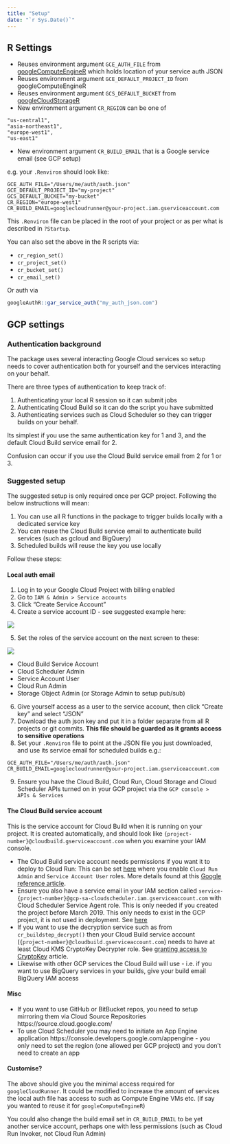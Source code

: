 ```yaml
---
title: "Setup"
date: "`r Sys.Date()`"
---
```


## R Settings

* Reuses environment argument `GCE_AUTH_FILE` from [googleComputeEngineR](https://cloudyr.github.io/googleComputeEngineR) which holds location of your service auth JSON
* Reuses environment argument `GCE_DEFAULT_PROJECT_ID` from googleComputeEngineR
* Reuses environment argument `GCS_DEFAULT_BUCKET` from [googleCloudStorageR](http://code.markedmondson.me/googleCloudStorageR/)
* New environment argument `CR_REGION` can be one of 

```
"us-central1",
"asia-northeast1",
"europe-west1",
"us-east1"
```
* New environment argument `CR_BUILD_EMAIL` that is a Google service email (see GCP setup)

e.g. your `.Renviron` should look like:

```
GCE_AUTH_FILE="/Users/me/auth/auth.json"
GCE_DEFAULT_PROJECT_ID="my-project"
GCS_DEFAULT_BUCKET="my-bucket"
CR_REGION="europe-west1"
CR_BUILD_EMAIL=googlecloudrunner@your-project.iam.gserviceaccount.com
```

This `.Renviron` file can be placed in the root of your project or as per what is described in `?Startup`.

You can also set the above in the R scripts via:

* `cr_region_set()`
* `cr_project_set()`
* `cr_bucket_set()`
* `cr_email_set()`

Or auth via

```r
googleAuthR::gar_service_auth("my_auth_json.com")
```

## GCP settings

### Authentication background

The package uses several interacting Google Cloud services so setup needs to cover authentication both for yourself and the services interacting on your behalf.

There are three types of authentication to keep track of:

1. Authenticating your local R session so it can submit jobs
2. Authenticating Cloud Build so it can do the script you have submitted
3. Authenticating services such as Cloud Scheduler so they can trigger builds on your behalf.

Its simplest if you use the same authentication key for 1 and 3, and the default Cloud Build service email for 2. 

Confusion can occur if you use the Cloud Build service email from 2 for 1 or 3.

### Suggested setup

The suggested setup is only required once per GCP project.  Following the below instructions will mean:

1. You can use all R functions in the package to trigger builds locally with a dedicated service key
2. You can reuse the Cloud Build service email to authenticate build services (such as gcloud and BigQuery)
3. Scheduled builds will reuse the key you use locally

Follow these steps:

#### Local auth email

1. Log in to your Google Cloud Project with billing enabled
2. Go to `IAM & Admin > Service accounts`
3. Click "Create Service Account"
4. Create a service account ID - see suggested example here:

![](cr_service_email.png)

5. Set the roles of the service account on the next screen to these:

![](service-roles.png)

* Cloud Build Service Account
* Cloud Scheduler Admin
* Service Account User
* Cloud Run Admin
* Storage Object Admin (or Storage Admin to setup pub/sub)

6. Give yourself access as a user to the service account, then click "Create key" and select "JSON"
7. Download the auth json key and put it in a folder separate from all R projects or git commits.  **This file should be guarded as it grants access to sensitive operations**
8. Set your `.Renviron` file to point at the JSON file you just downloaded, and use its service email for scheduled builds e.g.:

```
GCE_AUTH_FILE="/Users/me/auth/auth.json"
CR_BUILD_EMAIL=googlecloudrunner@your-project.iam.gserviceaccount.com
```

9. Ensure you have the Cloud Build, Cloud Run, Cloud Storage and Cloud Scheduler APIs turned on in your GCP project via the `GCP console > APIs & Services`

#### The Cloud Build service account

This is the service account for Cloud Build when it is running on your project.  It is created automatically, and should look like `{project-number}@cloudbuild.gserviceaccount.com` when you examine your IAM console.

* The Cloud Build service account needs permissions if you want it to deploy to Cloud Run: This can be set [here](https://console.cloud.google.com/cloud-build/settings) where you enable `Cloud Run Admin` and `Service Account User` roles.  More details found at this [Google reference article](https://cloud.google.com/cloud-build/docs/deploying-builds/deploy-cloud-run). 
* Ensure you also have a service email in your IAM section called `service-{project-number}@gcp-sa-cloudscheduler.iam.gserviceaccount.com` with Cloud Scheduler Service Agent role.  This is only needed if you created the project before March 2019.  This only needs to exist in the GCP project, it is not used in deployment.  See [here](https://cloud.google.com/scheduler/docs/http-target-auth#add)
* If you want to use the decryption service such as from `cr_buildstep_decrypt()` then your Cloud Build service account (`{project-number}@cloudbuild.gserviceaccount.com`) needs to have at least Cloud KMS CryptoKey Decrypter role. See [granting access to CryptoKey](https://cloud.google.com/cloud-build/docs/securing-builds/use-encrypted-secrets-credentials#grant_the_product_name_short_service_account_access_to_the_cryptokey) article.
* Likewise with other GCP services the Cloud Build will use - i.e. if you want to use BigQuery services in your builds, give your build email BigQuery IAM access

#### Misc

* If you want to use GitHub or BitBucket repos, you need to setup mirroring them via Cloud Source Repositories https://source.cloud.google.com/
* To use Cloud Scheduler you may need to initiate an App Engine application https://console.developers.google.com/appengine - you only need to set the region (one allowed per GCP project) and you don't need to create an app

#### Customise?

The above should give you the minimal access required for `googleCloudRunner`. It could be modified to increase the amount of services the local auth file has access to such as Compute Engine VMs etc. (if say you wanted to reuse it for `googleComputeEngineR`)

You could also change the build email set in `CR_BUILD_EMAIL` to be yet another service account, perhaps one with less permissions (such as Cloud Run Invoker, not Cloud Run Admin)
